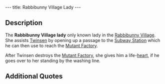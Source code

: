 ---
title: Rabbibunny Village Lady
---

{{twinsunica import}}{{Infobox Character
 |image=Rabbibunny_Village_lady.JPG
 |race=rabbibunny
 |gender=female
 |size=average
 |age=adult
 |magical=no
 |lba1=yes
 |lba2=
 |alignment=neutral
 |occupation=
 |requires=
 |amount=
 |fam1=
 |fam2=
 |planet=
 |island=
 |building=
}}

{{Quote
 |The passage that I'm opening for you leads to a port, where the old subway that crossed the Hamalayi used to leave from.
 |character=Rabbibunny Village Lady
 |island=Hamalayi Mountains
 |planet=twinsun
 |quoteid=295}}

==Description==

The '''Rabbibunny Village lady''' only known lady in the [[Rabbibunny Village]]. She assists [[Twinsen]] by opening up a passage to the [[Subway Station]] which he can then use to reach the [[Mutant Factory]].

After Twinsen destroys the [[Mutant Factory]], she gives him a life-[[heart]], if he goes over to her standing by the washing line.

==Additional Quotes==
{{Quote
 |It's so much calmer since you've come, do you really have to leave?
 |character=Rabbibunny Village Lady
 |island=Hamalayi Mountains
 |planet=twinsun
 |quoteid=308}}

<!-- remove these category links when they're all automated by categorizers...
[[Category:Hamalayi Mountains inhabitants]] -->